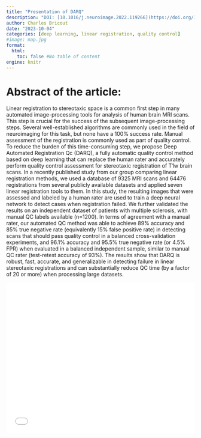 ```yaml
---
title: "Presentation of DARQ"
description: "DOI: [10.1016/j.neuroimage.2022.119266](https://doi.org/10.1016/j.neuroimage.2022.119266){target='_blank'}"
author: Charles Bricout
date: "2023-10-04"
categories: [deep learning, linear registration, quality control]
#image: map.jpg
format:
  html:
    toc: false #No table of content
engine: knitr
---
```


# Abstract of the article:

Linear registration to stereotaxic space is a common first step in many automated image-processing tools for analysis of human brain MRI scans. This step is crucial for the success of the subsequent image-processing steps. Several well-established algorithms are commonly used in the field of neuroimaging for this task, but none have a 100% success rate. Manual assessment of the registration is commonly used as part of quality control. To reduce the burden of this time-consuming step, we propose Deep Automated Registration Qc (DARQ), a fully automatic quality control method based on deep learning that can replace the human rater and accurately perform quality control assessment for stereotaxic registration of T1w brain scans. In a recently published study from our group comparing linear registration methods, we used a database of 9325 MRI scans and 64476 registrations from several publicly available datasets and applied seven linear registration tools to them. In this study, the resulting images that were assessed and labeled by a human rater are used to train a deep neural network to detect cases when registration failed. We further validated the results on an independent dataset of patients with multiple sclerosis, with manual QC labels available (n=1200). In terms of agreement with a manual rater, our automated QC method was able to achieve 89% accuracy and 85% true negative rate (equivalently 15% false positive rate) in detecting scans that should pass quality control in a balanced cross-validation experiments, and 96.1% accuracy and 95.5% true negative rate (or 4.5% FPR) when evaluated in a balanced independent sample, similar to manual QC rater (test-retest accuracy of 93%). The results show that DARQ is robust, fast, accurate, and generalizable in detecting failure in linear stereotaxic registrations and can substantially reduce QC time (by a factor of 20 or more) when processing large datasets. 


![](../../../docs/journalclub/pdfs/2023_10_04_Charles_DARQ.pdf){width=100% height=400}